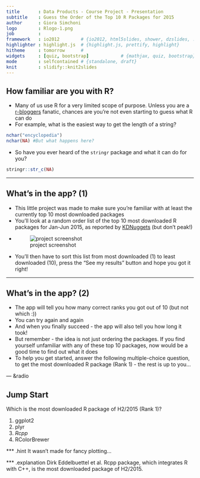 ```yaml
---
title       : Data Products - Course Project - Presentation
subtitle    : Guess the Order of the Top 10 R Packages for 2015
author      : Giora Simchoni
logo        : Rlogo-1.png
job         : 
framework   : io2012        # {io2012, html5slides, shower, dzslides, ...}
highlighter : highlight.js  # {highlight.js, prettify, highlight}
hitheme     : tomorrow      # 
widgets     : [quiz, bootstrap]            # {mathjax, quiz, bootstrap}
mode        : selfcontained # {standalone, draft}
knit        : slidify::knit2slides
---
```


## How familiar are you with R?

* Many of us use R for a very limited scope of purpose. Unless you are a [r-bloggers](http://r-bloggers.com) fanatic, chances are you're not even starting to guess what R can do
* For example, what is the easiest way to get the length of a string?
```r
nchar("encyclopedia")
nchar(NA) #But what happens here?
```
* So have you ever heard of the ```stringr``` package and what it can do for you?
```r
stringr::str_c(NA)
```

--- 

## What's in the app? (1)

* This little project was made to make sure you're familiar with at least the currently top 10 most downloaded packages
* You'll look at a random order list of the top 10 most downloaded R packages for Jan-Jun 2015, as reported by [KDNuggets](http://kdnuggets.com) (but don't peak!)
* ![project screenshot](assets/img/project_screenshot.PNG)
* You'll then have to sort this list from most downloaded (1) to least downloaded (10), press the "See my results" button and hope you got it right!

--- 

## What's in the app? (2)

* The app will tell you how many correct ranks you got out of 10 (but not which :))
* You can try again and again
* And when you finally succeed - the app will also tell you how long it took!
* But remember - the idea is not just ordering the packages. If you find yourself unfamiliar with any of these top 10 packages, now would be a good time to find out what it does
* To help you get started, answer the following multiple-choice question, to get the most downloaded R package (Rank 1) - the rest is up to you...

--- &radio 

## Jump Start

Which is the most downloaded R package of H2/2015 (Rank 1)?

1. ggplot2
2. plyr
3. _Rcpp_
4. RColorBrewer

*** .hint
It wasn't made for fancy plotting...

*** .explanation
Dirk Eddelbuettel et al. Rcpp package, which integrates R with C++, is the most downloaded package of H2/2015.